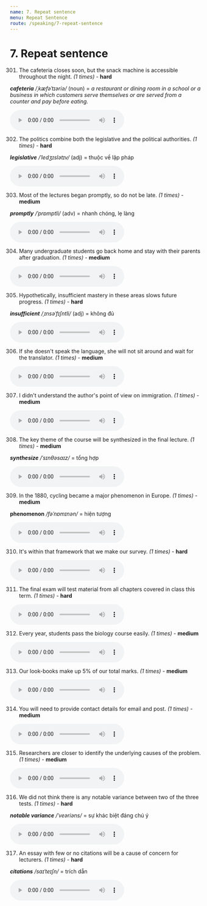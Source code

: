 ```yaml
---
name: 7. Repeat sentence
menu: Repeat Sentence
route: /speaking/7-repeat-sentence
---
```


# 7. Repeat sentence

301. The cafeteria closes soon, but the snack machine is accessible throughout the night. _(1 times)_ - **hard**

**_cafeteria_** _/ˌkæfəˈtɪəriə/_ (noun) = _a restaurant or dining room in a school or a business in which customers serve themselves or are served from a counter and pay before eating._

<audio controls>
  <source
    src="/public/audio/301.mp3"
    type="audio/mpeg"
  />
  Your browser does not support the audio element.
</audio>

302. The politics combine both the legislative and the political authorities. _(1 times)_ - **hard**

**_legislative_** _/ˈledʒɪslətɪv/_ (adj) = thuộc về lập pháp

<audio controls>
  <source
    src="/public/audio/302.mp3"
    type="audio/mpeg"
  />
  Your browser does not support the audio element.
</audio>

303. Most of the lectures began promptly, so do not be late. _(1 times)_ - **medium**

**_promptly_** _/ˈprɒmptli/_ (adv) = nhanh chóng, lẹ làng

<audio controls>
  <source
  src="/public/audio/303.mp3"
    type="audio/mpeg"
  />
  Your browser does not support the audio element.
</audio>

304. Many undergraduate students go back home and stay with their parents after graduation. _(1 times)_ - **medium**

<audio controls>
  <source
    src="/public/audio/304.mp3"
    type="audio/mpeg"
  />
  Your browser does not support the audio element.
</audio>

305. Hypothetically, insufficient mastery in these areas slows future progress. _(1 times)_ - **hard**

**_insufficient_** _/ˌɪnsəˈfɪʃntli/_ (adj) = không đủ

<audio controls>
  <source
    src="/public/audio/305.mp3"
    type="audio/mpeg"
  />
  Your browser does not support the audio element.
</audio>

306. If she doesn't speak the language, she will not sit around and wait for the translator. _(1 times)_ - **medium**

<audio controls>
  <source
   src="/public/audio/306.mp3"
    type="audio/mpeg"
  />
  Your browser does not support the audio element.
</audio>

307. I didn't understand the author's point of view on immigration. _(1 times)_ - **medium**

<audio controls>
  <source
   src="/public/audio/307.mp3"
    type="audio/mpeg"
  />
  Your browser does not support the audio element.
</audio>

308. The key theme of the course will be synthesized in the final lecture. _(1 times)_ - **medium**

**_synthesize_** _/ˈsɪnθəsaɪz/_ = tổng hợp

<audio controls>
  <source
    src="/public/audio/308.mp3"
    type="audio/mpeg"
  />
  Your browser does not support the audio element.
</audio>

309. In the 1880, cycling became a major phenomenon in Europe. _(1 times)_ - **medium**

**phenomenon** _/fəˈnɒmɪnən/_ = hiện tượng

<audio controls>
  <source
  src="/public/audio/309.mp3"
    type="audio/mpeg"
  />
  Your browser does not support the audio element.
</audio>

310. It's within that framework that we make our survey. _(1 times)_ - **hard**

<audio controls>
  <source
   src="/public/audio/310.mp3"
    type="audio/mpeg"
  />
  Your browser does not support the audio element.
</audio>

311. The final exam will test material from all chapters covered in class this term. _(1 times)_ - **hard**

<audio controls>
  <source
   src="/public/audio/311.mp3"
    type="audio/mpeg"
  />
  Your browser does not support the audio element.
</audio>

312. Every year, students pass the biology course easily. _(1 times)_ - **medium**

<audio controls>
  <source
  src="/public/audio/312.mp3"
    type="audio/mpeg"
  />
  Your browser does not support the audio element.
</audio>

313. Our look-books make up 5% of our total marks. _(1 times)_ - **medium**

<audio controls>
  <source
    src="/public/audio/313.mp3"
    type="audio/mpeg"
  />
  Your browser does not support the audio element.
</audio>

314. You will need to provide contact details for email and post. _(1 times)_ - **medium**

<audio controls>
  <source
    src="/public/audio/314.mp3"
    type="audio/mpeg"
  />
  Your browser does not support the audio element.
</audio>

315. Researchers are closer to identify the underlying causes of the problem. _(1 times)_ - **medium**

<audio controls>
  <source
    src="/public/audio/315.mp3"
    type="audio/mpeg"
  />
  Your browser does not support the audio element.
</audio>

316. We did not think there is any notable variance between two of the three tests. _(1 times)_ - **hard**

**_notable variance_** _/ˈveəriəns/_ = sự khác biệt đáng chú ý  

<audio controls>
  <source
    src="/public/audio/316.mp3"
    type="audio/mpeg"
  />
  Your browser does not support the audio element.
</audio>

317. An essay with few or no citations will be a cause of concern for lecturers. _(1 times)_ - **hard**

**_citations_** _/saɪˈteɪʃn/_ = trích dẫn

<audio controls>
  <source
    src="/public/audio/317.mp3"
    type="audio/mpeg"
  />
  Your browser does not support the audio element.
</audio>